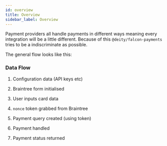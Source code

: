 ```yaml
---
id: overview
title: Overview
sidebar_label: Overview
---
```


Payment providers all handle payments in different ways meaning every integration will be a little different. Because of this `@deity/falcon-payments` tries to be a indiscriminate as possible.

The general flow looks like this:


### Data Flow

1. <HighlightFlag type="server" /> Configuration data (API keys etc)

2. <HighlightFlag type="client" /> Braintree form initialised

3. <HighlightFlag type="client" /> User inputs card data

4. <HighlightFlag text="Payment Provider" /> `nonce` token grabbed from Braintree

5. <HighlightFlag type="server" /> Payment query created (using token)

6. <HighlightFlag text="Payment Provider" /> Payment handled

6. <HighlightFlag type="server" /> Payment status returned

